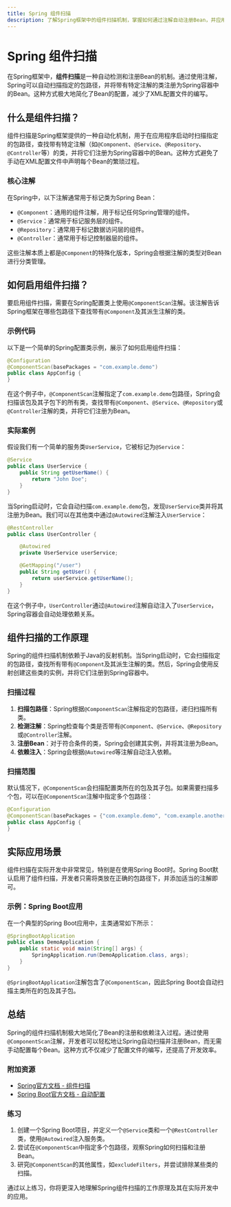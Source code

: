 ```yaml
---
title: Spring 组件扫描
description: 了解Spring框架中的组件扫描机制，掌握如何通过注解自动注册Bean，并应用于实际开发场景。
---
```


# Spring 组件扫描

在Spring框架中，**组件扫描**是一种自动检测和注册Bean的机制。通过使用注解，Spring可以自动扫描指定的包路径，并将带有特定注解的类注册为Spring容器中的Bean。这种方式极大地简化了Bean的配置，减少了XML配置文件的编写。

## 什么是组件扫描？

组件扫描是Spring框架提供的一种自动化机制，用于在应用程序启动时扫描指定的包路径，查找带有特定注解（如`@Component`、`@Service`、`@Repository`、`@Controller`等）的类，并将它们注册为Spring容器中的Bean。这种方式避免了手动在XML配置文件中声明每个Bean的繁琐过程。

### 核心注解

在Spring中，以下注解通常用于标记类为Spring Bean：

- `@Component`：通用的组件注解，用于标记任何Spring管理的组件。
- `@Service`：通常用于标记服务层的组件。
- `@Repository`：通常用于标记数据访问层的组件。
- `@Controller`：通常用于标记控制器层的组件。

这些注解本质上都是`@Component`的特殊化版本，Spring会根据注解的类型对Bean进行分类管理。

## 如何启用组件扫描？

要启用组件扫描，需要在Spring配置类上使用`@ComponentScan`注解。该注解告诉Spring框架在哪些包路径下查找带有`@Component`及其派生注解的类。

### 示例代码

以下是一个简单的Spring配置类示例，展示了如何启用组件扫描：

```java
@Configuration
@ComponentScan(basePackages = "com.example.demo")
public class AppConfig {
}
```

在这个例子中，`@ComponentScan`注解指定了`com.example.demo`包路径，Spring会扫描该包及其子包下的所有类，查找带有`@Component`、`@Service`、`@Repository`或`@Controller`注解的类，并将它们注册为Bean。

### 实际案例

假设我们有一个简单的服务类`UserService`，它被标记为`@Service`：

```java
@Service
public class UserService {
    public String getUserName() {
        return "John Doe";
    }
}
```

当Spring启动时，它会自动扫描`com.example.demo`包，发现`UserService`类并将其注册为Bean。我们可以在其他类中通过`@Autowired`注解注入`UserService`：

```java
@RestController
public class UserController {

    @Autowired
    private UserService userService;

    @GetMapping("/user")
    public String getUser() {
        return userService.getUserName();
    }
}
```

在这个例子中，`UserController`通过`@Autowired`注解自动注入了`UserService`，Spring容器会自动处理依赖关系。

## 组件扫描的工作原理

Spring的组件扫描机制依赖于Java的反射机制。当Spring启动时，它会扫描指定的包路径，查找所有带有`@Component`及其派生注解的类。然后，Spring会使用反射创建这些类的实例，并将它们注册到Spring容器中。

### 扫描过程

1. **扫描包路径**：Spring根据`@ComponentScan`注解指定的包路径，递归扫描所有类。
2. **检测注解**：Spring检查每个类是否带有`@Component`、`@Service`、`@Repository`或`@Controller`注解。
3. **注册Bean**：对于符合条件的类，Spring会创建其实例，并将其注册为Bean。
4. **依赖注入**：Spring会根据`@Autowired`等注解自动注入依赖。

### 扫描范围

默认情况下，`@ComponentScan`会扫描配置类所在的包及其子包。如果需要扫描多个包，可以在`@ComponentScan`注解中指定多个包路径：

```java
@Configuration
@ComponentScan(basePackages = {"com.example.demo", "com.example.another"})
public class AppConfig {
}
```

## 实际应用场景

组件扫描在实际开发中非常常见，特别是在使用Spring Boot时。Spring Boot默认启用了组件扫描，开发者只需将类放在正确的包路径下，并添加适当的注解即可。

### 示例：Spring Boot应用

在一个典型的Spring Boot应用中，主类通常如下所示：

```java
@SpringBootApplication
public class DemoApplication {
    public static void main(String[] args) {
        SpringApplication.run(DemoApplication.class, args);
    }
}
```

`@SpringBootApplication`注解包含了`@ComponentScan`，因此Spring Boot会自动扫描主类所在的包及其子包。

## 总结

Spring的组件扫描机制极大地简化了Bean的注册和依赖注入过程。通过使用`@ComponentScan`注解，开发者可以轻松地让Spring自动扫描并注册Bean，而无需手动配置每个Bean。这种方式不仅减少了配置文件的编写，还提高了开发效率。

### 附加资源

- [Spring官方文档 - 组件扫描](https://docs.spring.io/spring-framework/docs/current/reference/html/core.html#beans-java-instantiating-container-scan)
- [Spring Boot官方文档 - 自动配置](https://docs.spring.io/spring-boot/docs/current/reference/html/using.html#using.auto-configuration)

### 练习

1. 创建一个Spring Boot项目，并定义一个`@Service`类和一个`@RestController`类，使用`@Autowired`注入服务类。
2. 尝试在`@ComponentScan`中指定多个包路径，观察Spring如何扫描和注册Bean。
3. 研究`@ComponentScan`的其他属性，如`excludeFilters`，并尝试排除某些类的扫描。

通过以上练习，你将更深入地理解Spring组件扫描的工作原理及其在实际开发中的应用。